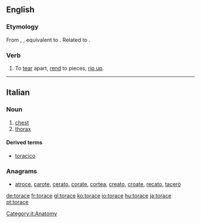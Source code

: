 ==English==

===Etymology===
From {{etyl|enm}} {{term|toracen|lang=enm}}, {{term|torasen||to tear up, snatch away|lang=enm}}, equivalent to {{prefix|to|race}}. Related to {{l|en|rash}}.

===Verb===
{{en-verb|toraces|toracing|toraced}}

# {{transitive|obsolete}} To [[tear]] apart, [[rend]] to pieces, [[rip up]].

----
==Italian==

===Noun===
{{it-noun|torac|m|e|i}}

# [[chest]]
# [[thorax]]

====Derived terms====
*[[toracico]]

===Anagrams===
* [[atroce#Italian|atroce]], [[carote#Italian|carote]], [[cerato#Italian|cerato]], [[corate#Italian|corate]], [[cortea#Italian|cortea]], [[creato#Italian|creato]], [[croate#Italian|croate]], [[recato#Italian|recato]], [[tacerò#Italian|tacerò]]
[[Category:it:Anatomy]]

[[de:torace]]
[[fr:torace]]
[[gl:torace]]
[[ko:torace]]
[[io:torace]]
[[hu:torace]]
[[ja:torace]]
[[pt:torace]]